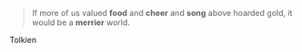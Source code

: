 > If more of us valued **food** and **cheer** and **song** above hoarded gold, it would be a **merrier** world.

<span class="brittney attr">Tolkien</span>
